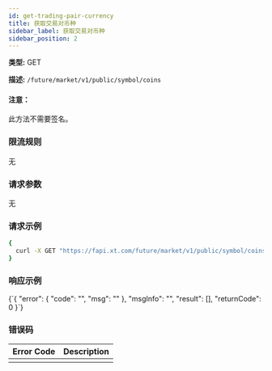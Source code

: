 ```yaml
---
id: get-trading-pair-currency
title: 获取交易对币种
sidebar_label: 获取交易对币种
sidebar_position: 2
---
```


**类型:** GET

**描述:** `/future/market/v1/public/symbol/coins`

#### 注意：

此方法不需要签名。

### 限流规则

无

### 请求参数

无

### 请求示例

```bash title="Request"
{
  curl -X GET "https://fapi.xt.com/future/market/v1/public/symbol/coins" 
}
```

### 响应示例


<CodeBlock language="json" title="Response">
  {`{
  "error": {
    "code": "",
    "msg": ""
  },
  "msgInfo": "",
  "result": [],
  "returnCode": 0
}`}
</CodeBlock>

### 错误码

| Error Code | Description |
|------------|-------------|
|           |             |